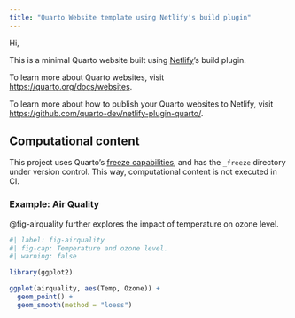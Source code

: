 ```yaml
---
title: "Quarto Website template using Netlify's build plugin"
---
```


Hi,

This is a minimal Quarto website built using [Netlify](https://netlify.com/)'s build plugin.

To learn more about Quarto websites, visit <https://quarto.org/docs/websites>.

To learn more about how to publish your Quarto websites to Netlify, visit <https://github.com/quarto-dev/netlify-plugin-quarto/>.

## Computational content

This project uses Quarto's [freeze capabilities](https://quarto.org/docs/projects/code-execution.html#freeze), and has the `_freeze` directory under version control. 
This way, computational content is not executed in CI.

### Example: Air Quality

@fig-airquality further explores the impact of temperature on ozone level.

```r
#| label: fig-airquality
#| fig-cap: Temperature and ozone level.
#| warning: false

library(ggplot2)

ggplot(airquality, aes(Temp, Ozone)) + 
  geom_point() + 
  geom_smooth(method = "loess")
```
